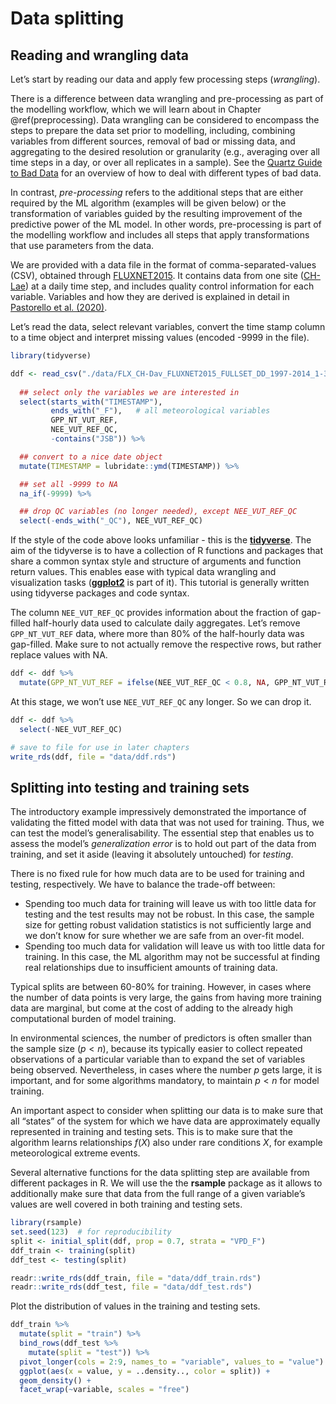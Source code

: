 # Data splitting

## Reading and wrangling data

Let's start by reading our data and apply few processing steps (*wrangling*).

There is a difference between data wrangling and pre-processing as part of the modelling workflow, which we will learn about in Chapter \@ref(preprocessing). Data wrangling can be considered to encompass the steps to prepare the data set prior to modelling, including, combining variables from different sources, removal of bad or missing data, and aggregating to the desired resolution or granularity (e.g., averaging over all time steps in a day, or over all replicates in a sample). See the [Quartz Guide to Bad Data](https://github.com/Quartz/bad-data-guide) for an overview of how to deal with different types of bad data.

In contrast, *pre-processing* refers to the additional steps that are either required by the ML algorithm (examples will be given below) or the transformation of variables guided by the resulting improvement of the predictive power of the ML model. In other words, pre-processing is part of the modelling workflow and includes all steps that apply transformations that use parameters from the data.

We are provided with a data file in the format of comma-separated-values (CSV), obtained through [FLUXNET2015](https://fluxnet.org/data/fluxnet2015-dataset/). It contains data from one site ([CH-Lae](https://gl.ethz.ch/infrastructure/sites/laegeren.html)) at a daily time step, and includes quality control information for each variable. Variables and how they are derived is explained in detail in [Pastorello et al. (2020)](https://www.nature.com/articles/s41597-020-0534-3).

Let's read the data, select relevant variables, convert the time stamp column to a time object and interpret missing values (encoded -9999 in the file).
```r
library(tidyverse)

ddf <- read_csv("./data/FLX_CH-Dav_FLUXNET2015_FULLSET_DD_1997-2014_1-3.csv") %>% 
  
  ## select only the variables we are interested in
  select(starts_with("TIMESTAMP"),
         ends_with("_F"),   # all meteorological variables
         GPP_NT_VUT_REF,
         NEE_VUT_REF_QC,
         -contains("JSB")) %>%

  ## convert to a nice date object
  mutate(TIMESTAMP = lubridate::ymd(TIMESTAMP)) %>%

  ## set all -9999 to NA
  na_if(-9999) %>%

  ## drop QC variables (no longer needed), except NEE_VUT_REF_QC
  select(-ends_with("_QC"), NEE_VUT_REF_QC)
```

If the style of the code above looks unfamiliar - this is the **[tidyverse](https://www.tidyverse.org/)**. The aim of the tidyverse is to have a collection of R functions and packages that share a common syntax style and structure of arguments and function return values. This enables ease with typical data wrangling and visualization tasks (**[ggplot2](https://ggplot2.tidyverse.org/)** is part of it). This tutorial is generally written using tidyverse packages and code syntax.

The column `NEE_VUT_REF_QC` provides information about the fraction of gap-filled half-hourly data used to calculate daily aggregates. Let's remove `GPP_NT_VUT_REF` data, where more than 80% of the half-hourly data was gap-filled. Make sure to not actually remove the respective rows, but rather replace values with NA.
```r
ddf <- ddf %>% 
  mutate(GPP_NT_VUT_REF = ifelse(NEE_VUT_REF_QC < 0.8, NA, GPP_NT_VUT_REF))
```

At this stage, we won't use `NEE_VUT_REF_QC` any longer. So we can drop it.
```r
ddf <- ddf %>% 
  select(-NEE_VUT_REF_QC)
```


```r
# save to file for use in later chapters
write_rds(ddf, file = "data/ddf.rds")
```

## Splitting into testing and training sets

The introductory example impressively demonstrated the importance of validating the fitted model with data that was not used for training. Thus, we can test the model's generalisability. The essential step that enables us to assess the model's *generalization error* is to hold out part of the data from training, and set it aside (leaving it absolutely untouched) for *testing*.

There is no fixed rule for how much data are to be used for training and testing, respectively. We have to balance the trade-off between:

-   Spending too much data for training will leave us with too little data for testing and the test results may not be robust. In this case, the sample size for getting robust validation statistics is not sufficiently large and we don't know for sure whether we are safe from an over-fit model.
-   Spending too much data for validation will leave us with too little data for training. In this case, the ML algorithm may not be successful at finding real relationships due to insufficient amounts of training data.

Typical splits are between 60-80% for training. However, in cases where the number of data points is very large, the gains from having more training data are marginal, but come at the cost of adding to the already high computational burden of model training.

In environmental sciences, the number of predictors is often smaller than the sample size ($p < n$), because its typically easier to collect repeated observations of a particular variable than to expand the set of variables being observed. Nevertheless, in cases where the number $p$ gets large, it is important, and for some algorithms mandatory, to maintain $p < n$ for model training.

An important aspect to consider when splitting our data is to make sure that all "states" of the system for which we have data are approximately equally represented in training and testing sets. This is to make sure that the algorithm learns relationships $f(X)$ also under rare conditions $X$, for example meteorological extreme events.

Several alternative functions for the data splitting step are available from different packages in R. We will use the the **rsample** package as it allows to additionally make sure that data from the full range of a given variable's values are well covered in both training and testing sets.

```r
library(rsample)
set.seed(123)  # for reproducibility
split <- initial_split(ddf, prop = 0.7, strata = "VPD_F")
ddf_train <- training(split)
ddf_test <- testing(split)
```

```r
readr::write_rds(ddf_train, file = "data/ddf_train.rds")
readr::write_rds(ddf_test, file = "data/ddf_test.rds")
```

Plot the distribution of values in the training and testing sets.
```r
ddf_train %>% 
  mutate(split = "train") %>% 
  bind_rows(ddf_test %>% 
    mutate(split = "test")) %>% 
  pivot_longer(cols = 2:9, names_to = "variable", values_to = "value") %>% 
  ggplot(aes(x = value, y = ..density.., color = split)) +
  geom_density() +
  facet_wrap(~variable, scales = "free")
```
